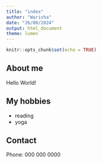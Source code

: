 ```yaml
---
title: "index"
author: "Warisha"
date: "26/08/2024"
output: html_document
theme: lumen
---
```



```r
knitr::opts_chunk$set(echo = TRUE)
```

## About me

Hello World!


## My hobbies

- reading
- yoga

## Contact

Phone: 000 000 0000

